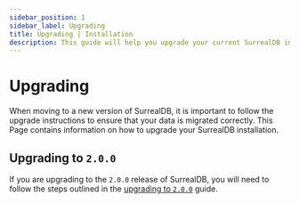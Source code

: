 ```yaml
---
sidebar_position: 1
sidebar_label: Upgrading
title: Upgrading | Installation
description: This guide will help you upgrade your current SurrealDB installation to the latest `2.0.0-beta` release.
---
```


# Upgrading

When moving to a new version of SurrealDB, it is important to follow the upgrade instructions to ensure that your data is migrated correctly. This Page contains information on how to upgrade your SurrealDB installation. 

## Upgrading to `2.0.0`

If you are upgrading to the `2.0.0` release of SurrealDB, you will need to follow the steps outlined in the [upgrading to `2.0.0`](/docs/surrealdb/installation/upgrading/20) guide.